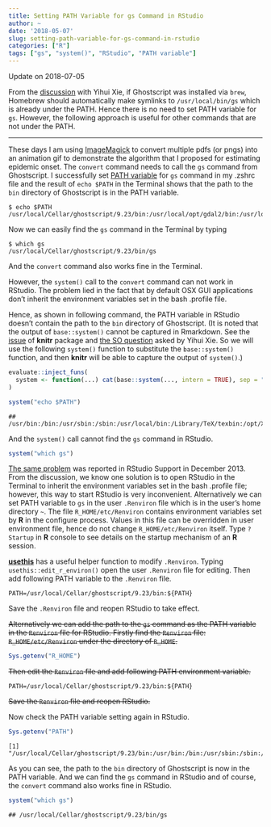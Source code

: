 ```yaml
---
title: Setting PATH Variable for gs Command in RStudio
author: ~
date: '2018-05-07'
slug: setting-path-variable-for-gs-command-in-rstudio
categories: ["R"]
tags: ["gs", "system()", "RStudio", "PATH variable"]
---
```


Update on 2018-07-05

From the [discussion](https://github.com/rstudio/rticles/issues/176#issuecomment-402561606) with Yihui Xie, if Ghostscript was installed via `brew`, Homebrew should automatically make symlinks to `/usr/local/bin/gs` which is already under the PATH. Hence there is no need to set PATH variable for `gs`. However, the following approach is useful for other commands that are not under the PATH.

<hr>

These days I am using [ImageMagick](https://www.imagemagick.org/script/index.php) to convert multiple pdfs (or pngs) into an animation gif to demonstrate the algorithm that I proposed for estimating epidemic onset. The `convert` command needs to call the `gs` command from Ghostscript. I successfully set [PATH variable](https://en.wikipedia.org/wiki/PATH_(variable)) for `gs` command in my .zshrc file and the result of `echo $PATH` in the Terminal shows that the path to the `bin` directory of Ghostscript is in the PATH variable.

```
$ echo $PATH
/usr/local/Cellar/ghostscript/9.23/bin:/usr/local/opt/gdal2/bin:/usr/local/sbin:/usr/local/bin:/usr/bin:/bin:/usr/sbin:/sbin:/opt/X11/bin:/Library/TeX/texbin:/Users/tonytsai/.rvm/bin
```
Now we can easily find the `gs` command in the Terminal by typing
```
$ which gs
/usr/local/Cellar/ghostscript/9.23/bin/gs
```
And the `convert` command also works fine in the Terminal. 

However, the `system()` call to the `convert` command can not work in RStudio. The problem lied in the fact that by default OSX GUI applications don't inherit the environment variables set in the bash .profile file. 

Hence, as shown in following command, the PATH variable in RStudio doesn't contain the path to the `bin` directory of Ghostscript. (It is noted that the output of `base::system()` cannot be captured in Rmarkdown. See the [issue](https://github.com/yihui/knitr/issues/1203) of **knitr** package and [the SO question](https://stackoverflow.com/questions/36928322/how-to-capture-the-output-of-system) asked by Yihui Xie. So we will use the following `system()` function to substitute the `base::system()` function, and then **knitr** will be able to capture the output of `system()`.)

```r
evaluate::inject_funs(
  system <- function(...) cat(base::system(..., intern = TRUE), sep = "\n")
)
```

```r
system("echo $PATH")
```
```
## /usr/bin:/bin:/usr/sbin:/sbin:/usr/local/bin:/Library/TeX/texbin:/opt/X11/bin
```
And the `system()` call cannot find the `gs` command in RStudio.
```r
system("which gs")
```

[The same problem](https://support.rstudio.com/hc/en-us/community/posts/200629578-system-call-from-RStudio-does-not-find-path-same-command-from-commandline-R-works-fine-) was reported in RStudio Support in December 2013. From the discussion, we know one solution is to open RStudio in the Terminal to inherit the environment variables set in the bash .profile file; however, this way to start RStudio is very inconvenient. Alternatively we can set PATH variable to `gs` in the user `.Renviron` file which is in the user's home directory `~`. The file `R_HOME/etc/Renviron` contains environment variables set by **R** in the configure process. Values in this file can be overridden in user environment file, hence do not change `R_HOME/etc/Renviron` itself. Type `?Startup` in **R** console to see details on the startup mechanism of an **R** session.

[**usethis**](https://github.com/r-lib/usethis) has a useful helper function to modify `.Renviron`. Typing `usethis::edit_r_environ()` open the user `.Renviron` file for editing. Then add following PATH variable to the `.Renviron` file.
```
PATH=/usr/local/Cellar/ghostscript/9.23/bin:${PATH}
```

Save the `.Renviron` file and reopen RStudio to take effect.

<del>Alternatively we can add the path to the `gs` command as the PATH variable in the `Renviron` file for RStudio.</del>

<del>Firstly find the `Renviron` file: `R_HOME/etc/Renviron` under the directory of `R_HOME`.</del>
```r
Sys.getenv("R_HOME")
```

<del>Then edit the `Renviron` file and add following PATH environment variable.</del>
```
PATH=/usr/local/Cellar/ghostscript/9.23/bin:${PATH}
```

<del>Save the `Renviron` file and reopen RStudio.</del>

Now check the PATH variable setting again in RStudio.
```r
Sys.getenv("PATH")
```

```
[1] "/usr/local/Cellar/ghostscript/9.23/bin:/usr/bin:/bin:/usr/sbin:/sbin:/usr/local/bin:/Library/TeX/texbin:/opt/X11/bin"
```
As you can see, the path to the `bin` directory of Ghostscript is now in the PATH variable. And we can find the `gs` command in RStudio and of course, the `convert` command also works fine in RStudio.
```r
system("which gs")
```

```
## /usr/local/Cellar/ghostscript/9.23/bin/gs
```
